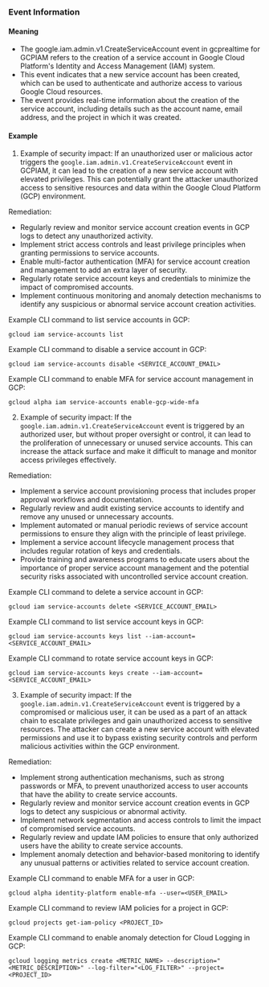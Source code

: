 
### Event Information

#### Meaning

- The google.iam.admin.v1.CreateServiceAccount event in gcprealtime for GCPIAM refers to the creation of a service account in Google Cloud Platform's Identity and Access Management (IAM) system.
- This event indicates that a new service account has been created, which can be used to authenticate and authorize access to various Google Cloud resources.
- The event provides real-time information about the creation of the service account, including details such as the account name, email address, and the project in which it was created.

#### Example

1. Example of security impact: If an unauthorized user or malicious actor triggers the `google.iam.admin.v1.CreateServiceAccount` event in GCPIAM, it can lead to the creation of a new service account with elevated privileges. This can potentially grant the attacker unauthorized access to sensitive resources and data within the Google Cloud Platform (GCP) environment.

Remediation:
- Regularly review and monitor service account creation events in GCP logs to detect any unauthorized activity.
- Implement strict access controls and least privilege principles when granting permissions to service accounts.
- Enable multi-factor authentication (MFA) for service account creation and management to add an extra layer of security.
- Regularly rotate service account keys and credentials to minimize the impact of compromised accounts.
- Implement continuous monitoring and anomaly detection mechanisms to identify any suspicious or abnormal service account creation activities.

Example CLI command to list service accounts in GCP:
```
gcloud iam service-accounts list
```

Example CLI command to disable a service account in GCP:
```
gcloud iam service-accounts disable <SERVICE_ACCOUNT_EMAIL>
```

Example CLI command to enable MFA for service account management in GCP:
```
gcloud alpha iam service-accounts enable-gcp-wide-mfa
```

2. Example of security impact: If the `google.iam.admin.v1.CreateServiceAccount` event is triggered by an authorized user, but without proper oversight or control, it can lead to the proliferation of unnecessary or unused service accounts. This can increase the attack surface and make it difficult to manage and monitor access privileges effectively.

Remediation:
- Implement a service account provisioning process that includes proper approval workflows and documentation.
- Regularly review and audit existing service accounts to identify and remove any unused or unnecessary accounts.
- Implement automated or manual periodic reviews of service account permissions to ensure they align with the principle of least privilege.
- Implement a service account lifecycle management process that includes regular rotation of keys and credentials.
- Provide training and awareness programs to educate users about the importance of proper service account management and the potential security risks associated with uncontrolled service account creation.

Example CLI command to delete a service account in GCP:
```
gcloud iam service-accounts delete <SERVICE_ACCOUNT_EMAIL>
```

Example CLI command to list service account keys in GCP:
```
gcloud iam service-accounts keys list --iam-account=<SERVICE_ACCOUNT_EMAIL>
```

Example CLI command to rotate service account keys in GCP:
```
gcloud iam service-accounts keys create --iam-account=<SERVICE_ACCOUNT_EMAIL>
```

3. Example of security impact: If the `google.iam.admin.v1.CreateServiceAccount` event is triggered by a compromised or malicious user, it can be used as a part of an attack chain to escalate privileges and gain unauthorized access to sensitive resources. The attacker can create a new service account with elevated permissions and use it to bypass existing security controls and perform malicious activities within the GCP environment.

Remediation:
- Implement strong authentication mechanisms, such as strong passwords or MFA, to prevent unauthorized access to user accounts that have the ability to create service accounts.
- Regularly review and monitor service account creation events in GCP logs to detect any suspicious or abnormal activity.
- Implement network segmentation and access controls to limit the impact of compromised service accounts.
- Regularly review and update IAM policies to ensure that only authorized users have the ability to create service accounts.
- Implement anomaly detection and behavior-based monitoring to identify any unusual patterns or activities related to service account creation.

Example CLI command to enable MFA for a user in GCP:
```
gcloud alpha identity-platform enable-mfa --user=<USER_EMAIL>
```

Example CLI command to review IAM policies for a project in GCP:
```
gcloud projects get-iam-policy <PROJECT_ID>
```

Example CLI command to enable anomaly detection for Cloud Logging in GCP:
```
gcloud logging metrics create <METRIC_NAME> --description="<METRIC_DESCRIPTION>" --log-filter="<LOG_FILTER>" --project=<PROJECT_ID>
```

